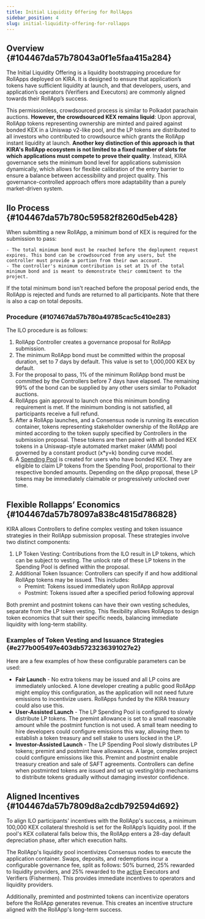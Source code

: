 ```yaml
---
title: Initial Liquidity Offering for RollApps
sidebar_position: 4
slug: initial-liquidity-offering-for-rollapps
---
```





## Overview {#104467da57b78043a0f1e5faa415a284}


The Initial Liquidity Offering is a liquidity bootstrapping procedure for RollApps deployed on KIRA. It is designed to ensure that application’s tokens have sufficient liquidity at launch, and that developers, users, and application’s operators (Verifiers and Executors) are commonly aligned towards their RollApp’s success.


This permissionless, crowdsourced process is similar to Polkadot parachain auctions. **However, the crowdsourced KEX remains liquid**: Upon approval, RollApp tokens representing ownership are minted and paired against bonded KEX in a Uniswap v2-like pool, and the LP tokens are distributed to all investors who contributed to crowdsource which grants the RollApp instant liquidity at launch. **Another key distinction of this approach is that KIRA's RollApp ecosystem is not limited to a fixed number of slots for which applications must compete to prove their quality**. Instead, KIRA governance sets the minimum bond level for applications submission dynamically, which allows for flexible calibration of the entry barrier to ensure a balance between accessibility and project quality. This governance-controlled approach offers more adaptability than a purely market-driven system.


## Ilo Process {#104467da57b780c59582f8260d5eb428}


When submitting a new RollApp, a minimum bond of KEX is required for the submission to pass:

	- The total minimum bond must be reached before the deployment request expires. This bond can be crowdsourced from any users, but the controller must provide a portion from their own account.
	- The controller's minimum contribution is set at 1% of the total minimum bond and is meant to demonstrate their commitment to the project.

If the total minimum bond isn't reached before the proposal period ends, the RollApp is rejected and funds are returned to all participants. Note that there is also a cap on total deposits.


### Procedure {#107467da57b780a49785cac5c410e283}


The ILO procedure is as follows:

1. RollApp Controller creates a governance proposal for RollApp submission.
2. The minimum RollApp bond must be committed within the proposal duration, set to 7 days by default. This value is set to 1,000,000 KEX by default.
3. For the proposal to pass, 1% of the minimum RollApp bond must be committed by the Controllers before 7 days have elapsed. The remaining 99% of the bond can be supplied by any other users similar to Polkadot auctions.
4. RollApps gain approval to launch once this minimum bonding requirement is met. If the minimum bonding is not satisfied, all participants receive a full refund.
5. After a RollApp launches, and a Consensus node is running its execution container, tokens representing stakeholder ownership of the RollApp are minted according to the token supply specified by Controllers in the submission proposal. These tokens are then paired with all bonded KEX tokens in a Uniswap-style automated market maker (AMM) pool governed by a constant product (x*y=k) bonding curve model.
6. A [Spending Pool](/docs/backend---sekai/modules/spending-pool/spending-pools) is created for users who have bonded KEX. They are eligible to claim LP tokens from the Spending Pool, proportional to their respective bonded amounts. Depending on the dApp proposal, these LP tokens may be immediately claimable or progressively unlocked over time.

## Flexible Rollapps’ Economics {#104467da57b78097a838c4815d786828}


KIRA allows Controllers to define complex vesting and token issuance strategies in their RollApp submission proposal. These strategies involve two distinct components:

1. LP Token Vesting: Contributions from the ILO result in LP tokens, which can be subject to vesting. The unlock rate of these LP tokens in the Spending Pool is defined within the proposal.
2. Additional Token Issuance: Controllers can specify if and how additional RollApp tokens may be issued. This includes:
	- Premint: Tokens issued immediately upon RollApp approval
	- Postmint: Tokens issued after a specified period following approval

Both premint and postmint tokens can have their own vesting schedules, separate from the LP token vesting. This flexibility allows RollApps to design token economics that suit their specific needs, balancing immediate liquidity with long-term stability. 


### Examples of Token Vesting and Issuance Strategies {#e277b005497e403db5723236391027e2}


Here are a few examples of how these configurable parameters can be used:

- **Fair Launch** - No extra tokens may be issued and all LP coins are immediately unlocked. A lone developer creating a public good RollApp might employ this configuration, as the application will not need future emissions to incentivize users. RollApps funded by the KIRA treasury could also use this.
- **User-Assisted Launch** - The LP Spending Pool is configured to slowly distribute LP tokens. The premint allowance is set to a small reasonable amount while the postmint function is not used. A small team needing to hire developers could configure emissions this way, allowing them to establish a token treasury and sell stake to users locked in the LP.
- **Investor-Assisted Launch** - The LP Spending Pool slowly distributes LP tokens; premint and postmint have allowances. A large, complex project could configure emissions like this. Premint and postmint enable treasury creation and sale of SAFT agreements. Controllers can define when postminted tokens are issued and set up vesting/drip mechanisms to distribute tokens gradually without damaging investor confidence.

## Aligned Incentives {#104467da57b7809d8a2cdb792594d692}


To align ILO participants' incentives with the RollApp's success, a minimum 100,000 KEX collateral threshold is set for the RollApp’s liquidity pool. If the pool's KEX collateral falls below this, the RollApp enters a 28-day default depreciation phase, after which execution halts.


The RollApp's liquidity pool incentivizes Consensus nodes to execute the application container. Swaps, deposits, and redemptions incur a configurable governance fee, split as follows: 50% burned, 25% rewarded to liquidity providers, and 25% rewarded to the <u>active</u> Executors and Verifiers (Fishermen). This provides immediate incentives to operators and liquidity providers.


Additionally, preminted and postminted tokens can incentivize operators before the RollApp generates revenue. This creates an incentive structure aligned with the RollApp's long-term success.

